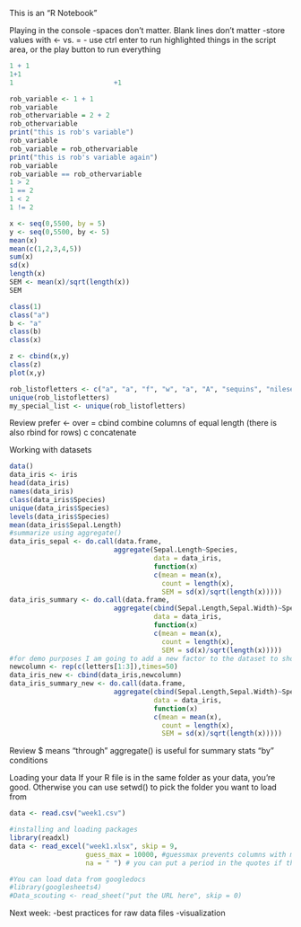 This is an "R Notebook"

Playing in the console
-spaces don't matter. Blank lines don't matter
-store values with <- vs. =
- use ctrl enter to run highlighted things in the script area, or the play button to run everything
```{r}

1 + 1
1+1
1                         +1

rob_variable <- 1 + 1
rob_variable
rob_othervariable = 2 + 2
rob_othervariable
print("this is rob's variable")
rob_variable
rob_variable = rob_othervariable
print("this is rob's variable again")
rob_variable
rob_variable == rob_othervariable
1 > 2
1 == 2
1 < 2
1 != 2

x <- seq(0,5500, by = 5)
y <- seq(0,5500, by <- 5)
mean(x)
mean(c(1,2,3,4,5))
sum(x)
sd(x)
length(x)
SEM <- mean(x)/sqrt(length(x))
SEM

class(1)
class("a")
b <- "a"
class(b)
class(x)

z <- cbind(x,y)
class(z)
plot(x,y)

rob_listofletters <- c("a", "a", "f", "w", "a", "A", "sequins", "nileseldredge")
unique(rob_listofletters)
my_special_list <- unique(rob_listofletters)


```

Review
prefer <- over =
cbind combine columns of equal length (there is also rbind for rows)
c concatenate





Working with datasets
```{r}

data()
data_iris <- iris
head(data_iris)
names(data_iris)
class(data_iris$Species)
unique(data_iris$Species)
levels(data_iris$Species)
mean(data_iris$Sepal.Length)
#summarize using aggregate()
data_iris_sepal <- do.call(data.frame, 
                          aggregate(Sepal.Length~Species, 
                                    data = data_iris, 
                                    function(x) 
                                    c(mean = mean(x), 
                                      count = length(x),
                                      SEM = sd(x)/sqrt(length(x)))))
data_iris_summary <- do.call(data.frame, 
                          aggregate(cbind(Sepal.Length,Sepal.Width)~Species, 
                                    data = data_iris, 
                                    function(x) 
                                    c(mean = mean(x), 
                                      count = length(x),
                                      SEM = sd(x)/sqrt(length(x)))))
#for demo purposes I am going to add a new factor to the dataset to show how to aggregate by multiple things
newcolumn <- rep(c(letters[1:3]),times=50)
data_iris_new <- cbind(data_iris,newcolumn)
data_iris_summary_new <- do.call(data.frame, 
                          aggregate(cbind(Sepal.Length,Sepal.Width)~Species+newcolumn, 
                                    data = data_iris, 
                                    function(x) 
                                    c(mean = mean(x), 
                                      count = length(x),
                                      SEM = sd(x)/sqrt(length(x)))))
```

Review
$ means "through"
aggregate() is useful for summary stats "by" conditions






Loading your data
If your R file is in the same folder as your data, you're good. Otherwise you can use setwd() to pick the folder you want to load from
```{r}
data <- read.csv("week1.csv")

#installing and loading packages
library(readxl)
data <- read_excel("week1.xlsx", skip = 9,
                   guess_max = 10000, #guessmax prevents columns with many initial banks being imported as a logical FALSE for not NAs)
                   na = " ") # you can put a period in the quotes if that is how you code blanks. 

#You can load data from googledocs
#library(googlesheets4)
#Data_scouting <- read_sheet("put the URL here", skip = 0)


```

Next week:
-best practices for raw data files
-visualization




